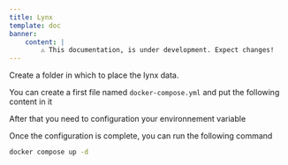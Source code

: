 ```yaml
---
title: Lynx
template: doc
banner:
    content: |
        ⚠️ This documentation, is under development. Expect changes!
---
```



<WarnBanner />


Create a folder in which to place the lynx data.

You can create a first file named `docker-compose.yml` and put the following content in it

<ShowCode url="lynx/docker-compose.yml" language="yml" title="docker-compose.yml" isGithub />

After that you need to configuration your environnement variable


<ShowCode url="lynx/.env" language="yml" title=".env" isGithub />


<ShowCode url="lynx/db.env" language="yml" title="db.env" isGithub />

Once the configuration is complete, you can run the following command

```bash
docker compose up -d
```
